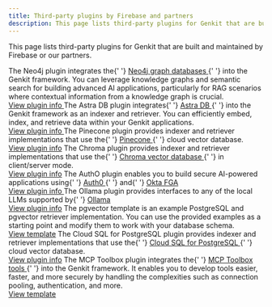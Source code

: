 ```yaml
---
title: Third-party plugins by Firebase and partners
description: This page lists third-party plugins for Genkit that are built and maintained by Firebase or our partners.
---
```



This page lists third-party plugins for Genkit that are built and maintained by Firebase or
our partners.

<CardGrid>
  <Card title="Neo4j">
    The Neo4j plugin integrates the{' '}
    <a class="inline-flex no-underline" href="https://neo4j.com/product/neo4j-graph-database/" target="_blank">
      Neo4j graph databases
      <Icon name="external" />
    </a>{' '}
    into the Genkit framework. You can leverage knowledge graphs and semantic search for building advanced AI
    applications, particularly for RAG scenarios where contextual information from a knowledge graph is crucial.
    <br />
    <a class="inline-flex no-underline" href="https://github.com/neo4j-partners/genkitx-neo4j" target="_blank">
      View plugin info
      <Icon name="external" />
    </a>
  </Card>
  <Card title="DataStax Astra DB">
    The Astra DB plugin integrates{' '}
    <a class="inline-flex no-underline" href="https://www.datastax.com/products/datastax-astra" target="_blank">
      Astra DB
      <Icon name="external" />
    </a>{' '}
    into the Genkit framework as an indexer and retriever. You can efficiently embed, index, and retrieve data within
    your Genkit applications.
    <br />
    <a class="inline-flex no-underline" href="https://github.com/datastax/genkitx-astra-db" target="_blank">
      View plugin info
      <Icon name="external" />
    </a>
  </Card>
  <Card title="Pinecone">
    The Pinecone plugin provides indexer and retriever implementations that use the{' '}
    <a class="inline-flex no-underline" href="https://www.pinecone.io/product/" target="_blank">
      Pinecone
      <Icon name="external" />
    </a>{' '}
    cloud vector database.
    <br />
    <a href="/docs/plugins/pinecone">View plugin info</a>
  </Card>
  <Card title="ChromaDB">
    The Chroma plugin provides indexer and retriever implementations that use the{' '}
    <a class="inline-flex no-underline" href="https://docs.trychroma.com/" target="_blank">
      Chroma vector database
      <Icon name="external" />
    </a>{' '}
    in client/server mode.
    <br />
    <a href="/docs/plugins/chroma">View plugin info</a>
  </Card>
  <Card title="AuthO">
    The AuthO plugin enables you to build secure AI-powered applications using{' '}
    <a class="inline-flex no-underline" href="https://www.auth0.ai/" target="_blank">
      Auth0
      <Icon name="external" />
    </a>{' '}
    and{' '}
    <a class="inline-flex no-underline" href="https://docs.fga.dev/" target="_blank">
      Okta FGA
      <Icon name="external" />
    </a>
    <br />
    <a
      class="inline-flex no-underline"
      href="https://github.com/auth0-lab/auth0-ai-js/tree/main/packages/ai-genkit"
      target="_blank"
    >
      View plugin info
      <Icon name="external" />
    </a>
  </Card>
  <Card title="Ollama">
    The Ollama plugin provides interfaces to any of the local LLMs supported by{' '}
    <a class="inline-flex no-underline" href="https://ollama.com/" target="_blank">
      Ollama
      <Icon name="external" />
    </a>
    <br />
    <a href="/docs/plugins/ollama">View plugin info</a>
  </Card>
  <Card title="pgvector" icon="document">
    The pgvector template is an example PostgreSQL and pgvector retriever implementation. You can use the provided
    examples as a starting point and modify them to work with your database schema.
    <br />
    <a href="/docs/plugins/pgvector">View template</a>
  </Card>
  <Card title="Cloud SQL for PostgreSQL">
    The Cloud SQL for PostgreSQL plugin provides indexer and retriever implementations that use the{' '}
    <a class="inline-flex no-underline" href="https://cloud.google.com/sql/docs/postgres" target="_blank">
      Cloud SQL for PostgreSQL
      <Icon name="external" />
    </a>{' '}
    cloud vector database.
    <br />
    <a href="/docs/plugins/cloud-sql-pg">View plugin info</a>
  </Card>
  <Card title="MCP Toolbox For Databases">
    The MCP Toolbox plugin integrates the{' '}
    <a class="inline-flex no-underline" href="https://github.com/googleapis/genai-toolbox" target="_blank">
      MCP Toolbox tools
      <Icon name="external" />
    </a>{' '}
    into the Genkit framework. It enables you to develop tools easier, faster, and more securely by handling the complexities such as connection pooling, authentication, and more.
    <br />
    <a href="/docs/plugins/toolbox">View template</a>
  </Card>
</CardGrid>
